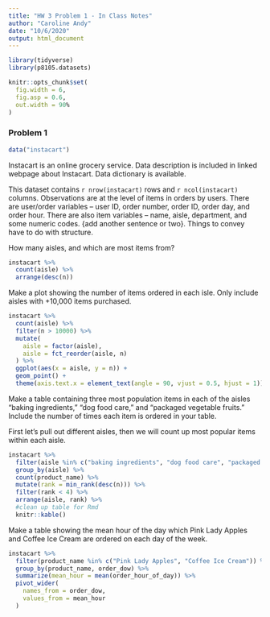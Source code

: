 ```yaml
---
title: "HW 3 Problem 1 - In Class Notes"
author: "Caroline Andy"
date: "10/6/2020"
output: html_document
---
```


```r
library(tidyverse)
library(p8105.datasets)

knitr::opts_chunk$set(
  fig.width = 6,
  fig.asp = 0.6,
  out.width = 90%
)
```

### Problem 1

```r
data("instacart")
```

Instacart is an online grocery service. Data description is included in linked webpage about Instacart. Data dictionary is available. 

This dataset contains `r nrow(instacart)` rows and `r ncol(instacart)` columns. Observations are at the level of items in orders by users. There are user/order variables -- user ID, order number, order ID, order day, and order hour. There are also item variables -- name, aisle, department, and some numeric codes. {add another sentence or two}. Things to convey have to do with structure. 

How many aisles, and which are most items from? 

```r
instacart %>%
  count(aisle) %>%
  arrange(desc(n))
```

Make a plot showing the number of items ordered in each isle. Only include aisles with +10,000 items purchased. 

```r
instacart %>%
  count(aisle) %>%
  filter(n > 10000) %>%
  mutate(
    aisle = factor(aisle),
    aisle = fct_reorder(aisle, n)
  ) %>%
  ggplot(aes(x = aisle, y = n)) +
  geom_point() +
  theme(axis.text.x = element_text(angle = 90, vjust = 0.5, hjust = 1))
```

Make a table containing three most population items in each of the aisles "baking ingredients," "dog food care," and "packaged vegetable fruits." Include the number of times each item is ordered in your table. 

First let's pull out different aisles, then we will count up most popular items within each aisle.

```r
instacart %>%
  filter(aisle %in% c("baking ingredients", "dog food care", "packaged vegetables fruits")) %>%
  group_by(aisle) %>%
  count(product_name) %>%
  mutate(rank = min_rank(desc(n))) %>%
  filter(rank < 4) %>%
  arrange(aisle, rank) %>%
  #clean up table for Rmd
  knitr::kable()
```  

Make a table showing the mean hour of the day which Pink Lady Apples and Coffee Ice Cream are ordered on each day of the week.

```r
instacart %>%
  filter(product_name %in% c("Pink Lady Apples", "Coffee Ice Cream")) %>%
  group_by(product_name, order_dow) %>%
  summarize(mean_hour = mean(order_hour_of_day)) %>%
  pivot_wider(
    names_from = order_dow,
    values_from = mean_hour
  )
```
